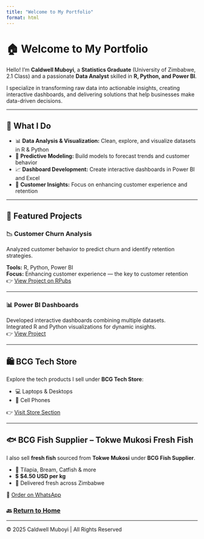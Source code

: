 ```yaml
---
title: "Welcome to My Portfolio"
format: html
---
```


# 🏠 Welcome to My Portfolio

Hello! I'm **Caldwell Muboyi**, a **Statistics Graduate** (University of Zimbabwe, 2.1 Class) and a passionate **Data Analyst** skilled in **R, Python, and Power BI**.

I specialize in transforming raw data into actionable insights, creating interactive dashboards, and delivering solutions that help businesses make data-driven decisions.

------------------------------------------------------------------------

## 🔹 What I Do

-   📊 **Data Analysis & Visualization:** Clean, explore, and visualize datasets in R & Python\
-   🤖 **Predictive Modeling:** Build models to forecast trends and customer behavior\
-   📈 **Dashboard Development:** Create interactive dashboards in Power BI and Excel\
-   👥 **Customer Insights:** Focus on enhancing customer experience and retention

------------------------------------------------------------------------

## 📂 Featured Projects

### 📉 Customer Churn Analysis

Analyzed customer behavior to predict churn and identify retention strategies.

**Tools:** R, Python, Power BI\
**Focus:** Enhancing customer experience — the key to customer retention\
👉 [View Project on RPubs](https://rpubs.com/Caldwell_Muboyi)

------------------------------------------------------------------------

### 📊 Power BI Dashboards

Developed interactive dashboards combining multiple datasets.\
Integrated R and Python visualizations for dynamic insights.\
👉 [View Project](#)

------------------------------------------------------------------------

## 🛍️ BCG Tech Store

Explore the tech products I sell under **BCG Tech Store**:

-   💻 Laptops & Desktops\
-   📱 Cell Phones

👉 [Visit Store Section](Projects.html)

------------------------------------------------------------------------

## 🐟 BCG Fish Supplier – Tokwe Mukosi Fresh Fish

I also sell **fresh fish** sourced from **Tokwe Mukosi** under **BCG Fish Supplier**.

-   🐠 Tilapia, Bream, Catfish & more\
-   💲 **\$4.50 USD per kg**\
-   📍 Delivered fresh across Zimbabwe

💬 [Order on WhatsApp](https://wa.me/263718834476?text=Hello%20Caldwell,%20I%20want%20to%20order%20fresh%20fish%20from%20Tokwe%20Mukosi){.btn .btn-success target="_blank"}

### 🔙 [Return to Home](../index.qmd)

------------------------------------------------------------------------

© 2025 Caldwell Muboyi \| All Rights Reserved

